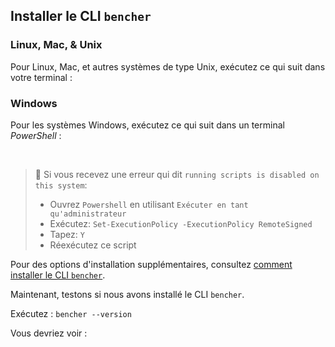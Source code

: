 
## Installer le CLI `bencher`

### Linux, Mac, & Unix
Pour Linux, Mac, et autres systèmes de type Unix, exécutez ce qui suit dans votre terminal :

<CliUnixScript />

### Windows
Pour les systèmes Windows, exécutez ce qui suit dans un terminal _PowerShell_ :

<CliWindowsScript />

<br />

> 🐰 Si vous recevez une erreur qui dit `running scripts is disabled on this system`:
> - Ouvrez `Powershell` en utilisant `Exécuter en tant qu'administrateur`
> - Exécutez: `Set-ExecutionPolicy -ExecutionPolicy RemoteSigned`
> - Tapez: `Y`
> - Réexécutez ce script


Pour des options d'installation supplémentaires, consultez [comment installer le CLI `bencher`](/fr/docs/how-to/install-cli).

Maintenant, testons si nous avons installé le CLI `bencher`.

Exécutez : `bencher --version`

Vous devriez voir :

<QSCliVersionOutput />
